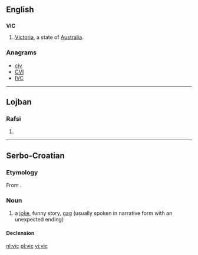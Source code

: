 ==English==

==={{abbreviation}}===
'''VIC'''

# [[Victoria]], a state of [[Australia]].

===Anagrams===
* [[civ#English|civ]]
* [[CVI#English|CVI]]
* [[IVC#English|IVC]]

----

==Lojban==

===Rafsi===
{{jbo-rafsi}}

# {{rafsi of|vimcu}}

----

==Serbo-Croatian==

===Etymology===
From {{etyl|de|sh}} {{term|Witz|lang=de}}.

===Noun===
{{sh-noun|g=m|head=vȉc|r|виц|ви̏ц}}

# a [[joke]], funny story, [[gag]] (usually spoken in narrative form with an unexpected ending)

====Declension====
{{sh-decl-noun
|vȉc|vicevi
|vìca|viceva
|vicu|vicevima
|vic|viceve
|vicu|vicevi
|vicu|vicevima
|vicem|vicevima
}}

[[nl:vic]]
[[pl:vic]]
[[vi:vic]]